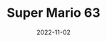 ---
title: Super Mario 63
description: A Super Mario clone that mixes all of the mechanics from each game and puts them into one.
date: 2022-11-02
type: Flash
name: sm63
credits:
- Game by Newgrounds
---